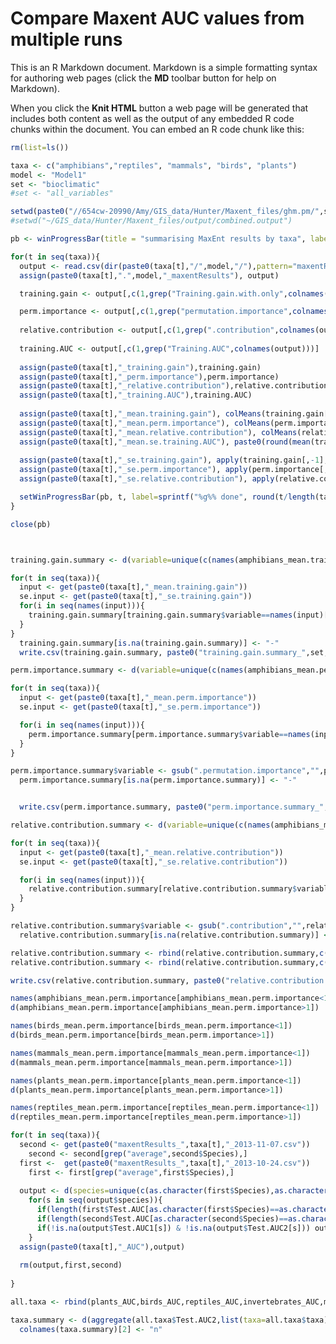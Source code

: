 Compare Maxent AUC values from multiple runs
========================================================

This is an R Markdown document. Markdown is a simple formatting syntax for authoring web pages (click the **MD** toolbar button for help on Markdown).

When you click the **Knit HTML** button a web page will be generated that includes both content as well as the output of any embedded R code chunks within the document. You can embed an R code chunk like this:

```r
rm(list=ls())

taxa <- c("amphibians","reptiles", "mammals", "birds", "plants")
model <- "Model1"
set <- "bioclimatic"
#set <- "all_variables"

setwd(paste0("//654cw-20990/Amy/GIS_data/Hunter/Maxent_files/ghm.pm/",set,"/output/"))
#setwd("~/GIS_data/Hunter/Maxent_files/output/combined.output")

pb <- winProgressBar(title = "summarising MaxEnt results by taxa", label = "0% done",min = 0, max = length(taxa), initial = 0, width = 400)

for(t in seq(taxa)){
  output <- read.csv(dir(paste0(taxa[t],"/",model,"/"),pattern="maxentResults.csv$",recursive=T,full.names=T))
  assign(paste0(taxa[t],".",model,"_maxentResults"), output)

  training.gain <- output[,c(1,grep("Training.gain.with.only",colnames(output)))]

  perm.importance <- output[,c(1,grep("permutation.importance",colnames(output)))]
  
  relative.contribution <- output[,c(1,grep(".contribution",colnames(output)))]
  
  training.AUC <- output[,c(1,grep("Training.AUC",colnames(output)))]
  
  assign(paste0(taxa[t],"_training.gain"),training.gain)
  assign(paste0(taxa[t],"_perm.importance"),perm.importance)
  assign(paste0(taxa[t],"_relative.contribution"),relative.contribution)
  assign(paste0(taxa[t],"_training.AUC"),training.AUC)
  
  assign(paste0(taxa[t],"_mean.training.gain"), colMeans(training.gain[,-1]))
  assign(paste0(taxa[t],"_mean.perm.importance"), colMeans(perm.importance[,-1]))
  assign(paste0(taxa[t],"_mean.relative.contribution"), colMeans(relative.contribution[,-1]))
  assign(paste0(taxa[t],"_mean.se.training.AUC"), paste0(round(mean(training.AUC[,-1]),3)," (",round(se(training.AUC[,-1]),3),")"))
 
  assign(paste0(taxa[t],"_se.training.gain"), apply(training.gain[,-1],2,se))
  assign(paste0(taxa[t],"_se.perm.importance"), apply(perm.importance[,-1],2,se))
  assign(paste0(taxa[t],"_se.relative.contribution"), apply(relative.contribution[,-1],2,se))

  setWinProgressBar(pb, t, label=sprintf("%g%% done", round(t/length(taxa),2)*100))
}

close(pb)



training.gain.summary <- d(variable=unique(c(names(amphibians_mean.training.gain),names(reptiles_mean.training.gain),names(mammals_mean.training.gain),names(birds_mean.training.gain),names(plants_mean.training.gain))),amphibians=NA,birds=NA,mammals=NA,plants=NA,reptiles=NA)

for(t in seq(taxa)){
  input <- get(paste0(taxa[t],"_mean.training.gain"))
  se.input <- get(paste0(taxa[t],"_se.training.gain"))
  for(i in seq(names(input))){
    training.gain.summary[training.gain.summary$variable==names(input)[i],colnames(training.gain.summary)==taxa[t]] <- paste0(round(input[i],2)," (",round(se.input[i],2),")")
  }
}
  training.gain.summary[is.na(training.gain.summary)] <- "-"
  write.csv(training.gain.summary, paste0("training.gain.summary_",set,".",model,".csv"),row.names=F)

perm.importance.summary <- d(variable=unique(c(names(amphibians_mean.perm.importance),names(reptiles_mean.perm.importance),names(mammals_mean.perm.importance),names(birds_mean.perm.importance),names(plants_mean.perm.importance))),amphibians=NA,birds=NA,mammals=NA,plants=NA,reptiles=NA)

for(t in seq(taxa)){
  input <- get(paste0(taxa[t],"_mean.perm.importance"))
  se.input <- get(paste0(taxa[t],"_se.perm.importance"))

  for(i in seq(names(input))){
    perm.importance.summary[perm.importance.summary$variable==names(input)[i],colnames(perm.importance.summary)==taxa[t]] <- paste0(round(input[i],2)," (",round(se.input[i],2),")")
  }
}

perm.importance.summary$variable <- gsub(".permutation.importance","",perm.importance.summary$variable)
  perm.importance.summary[is.na(perm.importance.summary)] <- "-"


  write.csv(perm.importance.summary, paste0("perm.importance.summary_",set,".",model,".csv"), row.names=F)

relative.contribution.summary <- d(variable=unique(c(names(amphibians_mean.relative.contribution),names(reptiles_mean.relative.contribution),names(mammals_mean.relative.contribution),names(birds_mean.relative.contribution),names(plants_mean.relative.contribution))),amphibians=NA,birds=NA,mammals=NA,plants=NA,reptiles=NA)

for(t in seq(taxa)){
  input <- get(paste0(taxa[t],"_mean.relative.contribution"))
  se.input <- get(paste0(taxa[t],"_se.relative.contribution"))

  for(i in seq(names(input))){
    relative.contribution.summary[relative.contribution.summary$variable==names(input)[i],colnames(relative.contribution.summary)==taxa[t]] <- paste0(round(input[i],2)," (",round(se.input[i],2),")")
  }
}

relative.contribution.summary$variable <- gsub(".contribution","",relative.contribution.summary$variable)
  relative.contribution.summary[is.na(relative.contribution.summary)] <- "-"

relative.contribution.summary <- rbind(relative.contribution.summary,c("AUC", amphibians_mean.se.training.AUC, birds_mean.se.training.AUC,mammals_mean.se.training.AUC,plants_mean.se.training.AUC,reptiles_mean.se.training.AUC ))
relative.contribution.summary <- rbind(relative.contribution.summary,c("N", nrow(amphibians_training.AUC), nrow(birds_training.AUC),nrow(mammals_training.AUC),nrow(plants_training.AUC),nrow(reptiles_training.AUC)))

write.csv(relative.contribution.summary, paste0("relative.contribution.summary_",set,".",model,".csv"), row.names=F)


```

```r

names(amphibians_mean.perm.importance[amphibians_mean.perm.importance<1])
d(amphibians_mean.perm.importance[amphibians_mean.perm.importance>1])

names(birds_mean.perm.importance[birds_mean.perm.importance<1])
d(birds_mean.perm.importance[birds_mean.perm.importance>1])

names(mammals_mean.perm.importance[mammals_mean.perm.importance<1])
d(mammals_mean.perm.importance[mammals_mean.perm.importance>1])

names(plants_mean.perm.importance[plants_mean.perm.importance<1])
d(plants_mean.perm.importance[plants_mean.perm.importance>1])

names(reptiles_mean.perm.importance[reptiles_mean.perm.importance<1])
d(reptiles_mean.perm.importance[reptiles_mean.perm.importance>1])

```

```r
for(t in seq(taxa)){
  second <- get(paste0("maxentResults_",taxa[t],"_2013-11-07.csv"))
    second <- second[grep("average",second$Species),]
  first <-  get(paste0("maxentResults_",taxa[t],"_2013-10-24.csv"))
    first <- first[grep("average",first$Species),]
  
  output <- d(species=unique(c(as.character(first$Species),as.character(second$Species))), Test.AUC1=NA,Test.AUC2=NA,AUC.diff=NA, taxa=taxa[t])
    for(s in seq(output$species)){
      if(length(first$Test.AUC[as.character(first$Species)==as.character(output$species[s])]) != 0) output$Test.AUC1[s] <- first$Test.AUC[as.character(first$Species)==as.character(output$species[s])]
      if(length(second$Test.AUC[as.character(second$Species)==as.character(output$species[s])]) != 0) output$Test.AUC2[s] <- second$Test.AUC[as.character(second$Species)==as.character(output$species[s])]
      if(!is.na(output$Test.AUC1[s]) & !is.na(output$Test.AUC2[s])) output$AUC.diff[s] <- output$Test.AUC2[s] - output$Test.AUC1[s]
    }
  assign(paste0(taxa[t],"_AUC"),output)
  
  rm(output,first,second)
  
}

all.taxa <- rbind(plants_AUC,birds_AUC,reptiles_AUC,invertebrates_AUC,mammals_AUC)

taxa.summary <- d(aggregate(all.taxa$Test.AUC2,list(taxa=all.taxa$taxa),length), mean.AUC=aggregate(all.taxa$Test.AUC2,list(taxa=all.taxa$taxa),mean, na.rm=T)[,2], mean.diff = aggregate(all.taxa$AUC.diff,list(taxa=all.taxa$taxa),mean, na.rm=T)[,2], min.diff=aggregate(all.taxa$AUC.diff,list(taxa=all.taxa$taxa),min, na.rm=T)[,2], max.diff=aggregate(all.taxa$AUC.diff,list(taxa=all.taxa$taxa),max, na.rm=T)[,2])
  colnames(taxa.summary)[2] <- "n"
  
```

